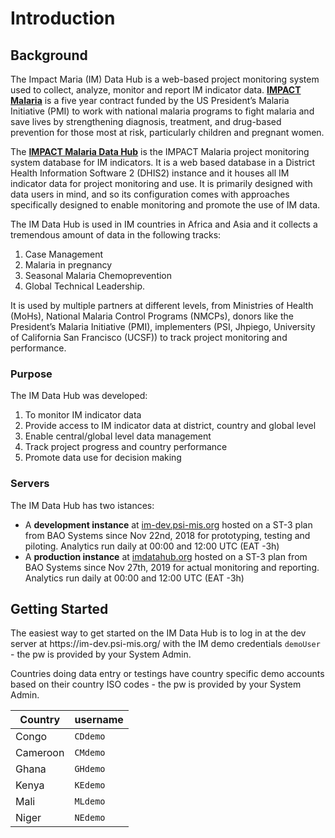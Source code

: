 # Introduction {#intro}

## Background

The Impact Maria (IM) Data Hub is a web-based project monitoring system used to collect, analyze, monitor and report IM indicator data. [__IMPACT Malaria__](https://imdpactmalaria.org) is a five year contract funded by the US President’s Malaria Initiative (PMI) to work with national malaria programs to fight malaria and save lives by strengthening diagnosis, treatment, and drug-based prevention for those most at risk, particularly children and pregnant women.

The [__IMPACT Malaria Data Hub__](https://imdatahub.org) is the IMPACT Malaria project monitoring system database for IM indicators. It is a web based database in a District Health Information Software 2 (DHIS2) instance and it houses all IM indicator data for project monitoring and use. It is primarily designed with data users in mind, and so its configuration comes with approaches specifically designed to enable monitoring and promote the use of IM data.

The IM Data Hub is used in IM countries in Africa and Asia and it collects a tremendous amount of data in the following tracks:

1.  Case Management
2.  Malaria in pregnancy 
3.  Seasonal Malaria Chemoprevention
4.  Global Technical Leadership.

It is used by multiple partners at different levels, from Ministries of Health (MoHs), National Malaria Control Programs (NMCPs), donors like the President's Malaria Initiative (PMI), implementers (PSI, Jhpiego, University of California San Francisco (UCSF)) to track project monitoring and performance.

### Purpose
The IM Data Hub was developed:

1. To monitor IM indicator data
2. Provide access to IM indicator data at district, country and global level
3. Enable central/global level data management
4. Track project progress and country performance 
5. Promote data use for decision making

### Servers
The IM Data Hub has two istances:

- A __development instance__ at [im-dev.psi-mis.org](https://im-dev.psi-mis.org) hosted on a ST-3 plan from BAO Systems since Nov 22nd, 2018 for prototyping, testing and piloting. Analytics run daily at 00:00 and 12:00 UTC (EAT -3h)
- A __production instance__ at [imdatahub.org](https://imdatahub.org) hosted on a ST-3 plan from BAO Systems since Nov 27th, 2019 for actual monitoring and reporting. Analytics run daily at 00:00 and 12:00 UTC (EAT -3h)

## Getting Started

The easiest way to get started on the IM Data Hub is to log in at the dev server at https://im-dev.psi-mis.org/ with the IM demo credentials `demoUser` - the pw is provided by your System Admin. 

Countries doing data entry or testings have country specific demo accounts based on their country ISO codes - the pw is provided by your System Admin. 

Country |username
--------|:-----------------------------
Congo   |`CDdemo`
Cameroon|`CMdemo`
Ghana | `GHdemo`
Kenya |`KEdemo`
Mali  |`MLdemo`
Niger |`NEdemo`

